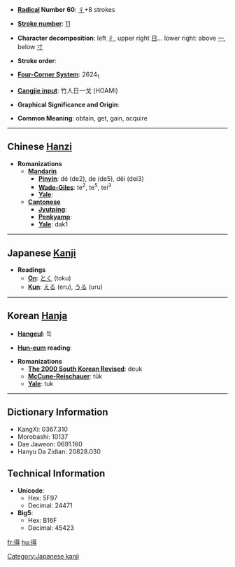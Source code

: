 * '''[[Wiktionary:Chinese radical index| Radical]] Number 60''': [[Wiktionary:Chinese radical index 彳|彳]]+8 strokes

* '''[[Wiktionary:Chinese total strokes index|Stroke number]]''': [[Wiktionary:Chinese total strokes index 11|11]]

* '''Character decomposition''': left [[彳]], upper right [[日]]... lower right:  above [[一]], below [[寸]] 

* '''Stroke order''': 

* '''[[Wiktionary:Chinese four corner index|Four-Corner System]]''': 2624<sub>1</sub>

* '''[[Wiktionary:Chinese Cangjie index|Cangjie input]]''': 竹人日一戈 (HOAMI)

* '''Graphical Significance and Origin''': 

* '''Common Meaning''': obtain, get, gain, acquire

----

== Chinese [[Hanzi]] ==

* '''Romanizations'''
** '''[[Mandarin]]'''
*** '''[[Pinyin]]''': dé (de2), de (de5), děi (dei3)
*** '''[[Wade-Giles]]''': te<sup>2</sup>, te<sup>5</sup>, tei<sup>3</sup>
*** '''[[Yale]]''': 
** '''[[Cantonese]]'''
*** '''[[Jyutping]]''':
*** '''[[Penkyamp]]''': 
*** '''[[Yale]]''': dak1


----

== Japanese [[Kanji]] ==

* '''Readings'''
** '''[[On]]''': [[とく]] (toku)
** '''[[Kun]]''': [[える]] (eru), [[うる]] (uru)


----

== Korean [[Hanja]] ==

* '''[[Hangeul]]''': 득

* '''[[Hun-eum]] reading''': 

* '''Romanizations'''
** '''[[The 2000 South Korean Revised Romanization|The 2000 South Korean Revised]]''': deuk
** '''[[McCune-Reischauer]]''': tŭk
** '''[[Yale]]''': tuk

----

== Dictionary Information ==

* KangXi: 0367.310
* Morobashi: 10137
* Dae Jaweon: 0691.160
* Hanyu Da Zidian: 20828.030

== Technical Information ==

* '''Unicode''':
** Hex: 5F97
** Decimal: 24471
* '''Big5''':
** Hex: B16F
** Decimal: 45423

[[Category:Japanese kanji]]

[[fr:得]]
[[hu:得]]